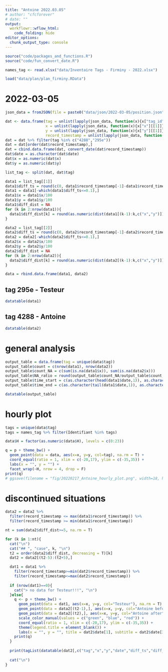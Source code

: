 ```yaml
---
title: "Antoine 2022.03.05"
# author: "cfcforever"
# date: ""
output: 
  workflowr::wflow_html:
    code_folding: hide
editor_options:
  chunk_output_type: console
---
```


```r
source("code/packages_and_functions.R")
source("code/fun_convert_date.R")

names_tag <- read.xlsx("data/Inventaire Tags - Firminy - 2022.xlsx")

load("data/plan/plan_firminy.RData")
```


# 2022-03-05
```r
json_data = fromJSON(file = paste0("data/json/2022-03-05/position.json"))

dat <- data.frame(tag = unlist(lapply(json_data, function(x){x["tag_id"][[1]]})),
                  x = unlist(lapply(json_data, function(x){x["x"][[1]]})),
                  y = unlist(lapply(json_data, function(x){x["y"][[1]]})),
                  record_timestamp = unlist(lapply(json_data, function(x){x["record_timestamp"][[1]]})))
dat = dat %>% filter(tag %in% c("4288","295e"))
dat = dat[order(dat$record_timestamp),]
dat = cbind.data.frame(dat, convert_date(dat$record_timestamp))
dat$date = as.character(dat$date)
dat$x = as.numeric(dat$x)
dat$y = as.numeric(dat$y)

list_tag <- split(dat, dat$tag)

data1 = list_tag[[1]]
data1$diff_ts = round(c(0, data1$record_timestamp[-1]-data1$record_timestamp[-nrow(data1)]), 3)
data1 = data1[-which(data1$diff_ts<=0.1),]
data1$x = data1$x/100
data1$y = data1$y/100
data1$diff_dist = NA
for (k in 2:nrow(data1)){
  data1$diff_dist[k] = round(as.numeric(dist(data1[(k-1):k,c("x","y")])), 3)
}

data2 = list_tag[[2]]
data2$diff_ts = round(c(0, data2$record_timestamp[-1]-data2$record_timestamp[-nrow(data2)]), 3)
data2 = data2[-which(data2$diff_ts<=0.1),]
data2$x = data2$x/100
data2$y = data2$y/100
data2$diff_dist = NA
for (k in 2:nrow(data2)){
  data2$diff_dist[k] = round(as.numeric(dist(data2[(k-1):k,c("x","y")])), 3)
}

data = rbind.data.frame(data1, data2)
```


## tag 295e - Testeur
```r
datatable(data1)
```


## tag 4288 - Antoine
```r
datatable(data2)
```


# general analysis
```r
output_table = data.frame(tag = unique(data$tag))
output_table$count = c(nrow(data1), nrow(data2))
output_table$count_NA = c(sum(is.na(data1$x)), sum(is.na(data2$x)))
output_table$NA_ratio = round(output_table$count_NA/output_table$count,2)
output_table$time_start = c(as.character(head(data1$date,1)), as.character(head(data2$date,1)))
output_table$time_end = c(as.character(tail(data1$date,1)), as.character(tail(data2$date,1)))

datatable(output_table)
```


# hourly plot {.tabset .tabset-pills}
```r
tags = unique(data$tag)
tags = names_tag %>% filter(Identifiant %in% tags)

data$H = factor(as.numeric(data$H), levels = c(0:23))

q = p + theme_bw() +
  geom_point(data = data, aes(x=x, y=y, col=tag), na.rm = T) +
  coord_equal(ratio = 1, xlim = c(-20,17), ylim = c(-35,35)) +
  labs(x = "", y = "") + 
  facet_wrap(~H, nrow = 4, drop = F)
print(q)
# ggsave(filename = "fig/20220217_Antoine_hourly_plot.png", width=18, height=18)
```


# discontinued situations {.tabset .tabset-pills}
```r
data2 = data2 %>%
  filter(record_timestamp <= max(data1$record_timestamp)) %>%
  filter(record_timestamp >= min(data1$record_timestamp))

nt = sum(data2$diff_dist>=5, na.rm = T)
```


```r
for (k in 1:nt){
  cat("\n")
  cat("## ", "case", k, "\n")
  t2 = order(data2$diff_dist, decreasing = T)[k]
  dat2 = data2[(t2-5):(t2+5),]

  dat1 = data1 %>%
    filter(record_timestamp>=min(dat2$record_timestamp)) %>%
    filter(record_timestamp<=max(dat2$record_timestamp))
  
  if (nrow(dat1)==0){
    cat("> no data for Testeur!!!", "\n")
  }else{
    q <- p + theme_bw() +
      geom_point(data = dat1, aes(x=x, y=y, col="Testeur"), na.rm = T) +
      geom_point(data = data2[(t2-1),], aes(x=x, y=y, col="Antoine before"), na.rm = T) +
      geom_point(data = data2[(t2),], aes(x=x, y=y, col="Antoine after"), na.rm = T) +
      scale_color_manual(values = c("green", "blue", "red")) +
      coord_equal(ratio = 1, xlim = c(-20,17), ylim = c(-35,35)) +
      theme(legend.title = element_blank()) +
      labs(x = "", y = "", title = dat2$date[1], subtitle = dat2$date[3])
    print(q)
  }
  
  print(tagList(datatable(dat2[,c("tag","x","y","date","diff_ts","diff_dist")], options = list(pageLength = nrow(dat2)))))
  
  cat("\n")
}
```
